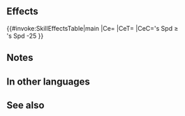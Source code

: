 {{Captain Skill
|name=Decisive
|effect=If decreasing the Spd difference necessary to make a follow-up attack by 30 would allow captain to trigger a follow-up attack, triggers Potent Follow X% during combat (if captain cannot perform follow-up and attack twice, X = 100; otherwise, X = 50).
|statModifiers=
|properties=
}}
==Effects==
{{#invoke:SkillEffectsTable|main
|Ce={{Eft|Potent Follow X%|2=100% if {{Tgt|Captain}} can't<br>[[follow-up]] '''&''' [[attack twice]];<br>else, X = 50%}}
|CeT={{Tgt|Captain}}
|CeC={{Tgt|Captain}}'s Spd ≥<br>{{Tgt|Foe}}'s Spd -25
}}

==Notes==
{{Potent Follow|X%}}
==In other languages==
{{OtherLanguages
|japanese=
|german=
|spanishEU=
|spanishLA=
|french=
|italian=
|chineseTW=
|portuguese=
}}
==See also==
{{See also skills|cond=Description LIKE '%【Potent Follow%】%'}}
{{Captain Skills Navbox}}